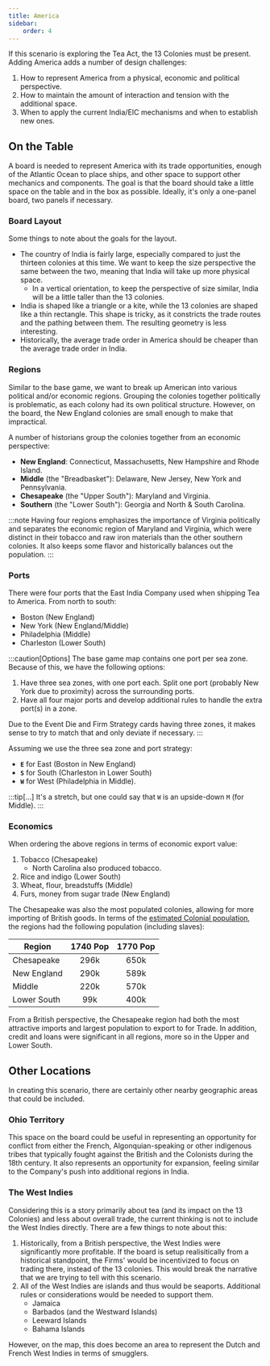 ```yaml
---
title: America
sidebar:
    order: 4
---
```


If this scenario is exploring the Tea Act, the 13 Colonies must be present. Adding America adds a number of design challenges:

1. How to represent America from a physical, economic and political perspective.
2. How to maintain the amount of interaction and tension with the additional space.
3. When to apply the current India/EIC mechanisms and when to establish new ones.


## On the Table

A board is needed to represent America with its trade opportunities, enough of the Atlantic Ocean to place ships, and other space to support other mechanics and components. The goal is that the board should take a little space on the table and in the box as possible. Ideally, it's only a one-panel board, two panels if necessary.

### Board Layout

Some things to note about the goals for the layout.
- The country of India is fairly large, especially compared to just the thirteen colonies at this time. We want to keep the size perspective the same between the two, meaning that India will take up more physical space.
   - In a vertical orientation, to keep the perspective of size similar, India will be a little taller than the 13 colonies.
- India is shaped like a triangle or a kite, while the 13 colonies are shaped like a thin rectangle. This shape is tricky, as it constricts the trade routes and the pathing between them. The resulting geometry is less interesting.
- Historically, the average trade order in America should be cheaper than the average trade order in India.

### Regions 

Similar to the base game, we want to break up American into various political and/or economic regions. Grouping the colonies together politically is problematic, as each colony had its own political structure. However, on the board, the New England colonies are small enough to make that impractical. 

A number of historians group the colonies together from an economic perspective:
* __New England__: Connecticut, Massachusetts, New Hampshire and Rhode Island.
* __Middle__ (the "Breadbasket"): Delaware, New Jersey, New York and Pennsylvania.
* __Chesapeake__ (the "Upper South"): Maryland and Virginia.
* __Southern__ (the "Lower South"): Georgia and North & South Carolina.

:::note
Having four regions emphasizes the importance of Virginia politically and separates the economic region of Maryland and Virginia, which were distinct in their tobacco and raw iron materials than the other southern colonies. It also keeps some flavor and historically balances out the population.
:::

### Ports

There were four ports that the East India Company used when shipping Tea to America. From north to south:
- Boston (New England)
- New York (New England/Middle)
- Philadelphia (Middle)
- Charleston (Lower South)

:::caution[Options]
The base game map contains one port per sea zone. Because of this, we have the following options:
1. Have three sea zones, with one port each. Split one port (probably New York due to proximity) across the surrounding ports.
2. Have all four major ports and develop additional rules to handle the extra port(s) in a zone.

Due to the Event Die and Firm Strategy cards having three zones, it makes sense to try to match that and only deviate if necessary.
:::

Assuming we use the three sea zone and port strategy:
- **`E`** for East (Boston in New England)
- **`S`** for South (Charleston in Lower South)
- **`W`** for West (Philadelphia in Middle).

:::tip[...]
It's a stretch, but one could say that `W` is an upside-down `M` (for Middle).
:::

### Economics

When ordering the above regions in terms of economic export value:
1. Tobacco (Chesapeake)
    - North Carolina also produced tobacco.
2. Rice and indigo (Lower South)
3. Wheat, flour, breadstuffs (Middle)
4. Furs, money from sugar trade (New England)

The Chesapeake was also the most populated colonies, allowing for more importing of British goods. In terms of the [estimated Colonial population](https://www.census.gov/history/pdf/colonialbostonpops.pdf), the regions had the following population (including slaves):

|   Region    | 1740 Pop | 1770 Pop |
|-------------|:--------:|:--------:|
| Chesapeake  | 296k | 650k |
| New England | 290k | 589k |
| Middle      | 220k | 570k |
| Lower South |  99k | 400k |

From a British perspective, the Chesapeake region had both the most attractive imports and largest population to export to for Trade. In addition, credit and loans were significant in all regions, more so in the Upper and Lower South.

## Other Locations

In creating this scenario, there are certainly other nearby geographic areas that could be included.

### Ohio Territory

This space on the board could be useful in representing an opportunity for conflict from either the French, Algonquian-speaking or other indigenous tribes that typically fought against the British and the Colonists during the 18th century. It also represents an opportunity for expansion, feeling similar to the Company's push into additional regions in India.

### The West Indies

Considering this is a story primarily about tea (and its impact on the 13 Colonies) and less about overall trade, the current thinking is not to include the West Indies directly. There are a few things to note about this:

1. Historically, from a British perspective, the West Indies were significantly more profitable. If the board is setup realisitically from a historical standpoint, the Firms' would be incentivized to focus on trading there, instead of the 13 colonies. This would break the narrative that we are trying to tell with this scenario.
2. All of the West Indies are islands and thus would be seaports. Additional rules or considerations would be needed to support them.
    - Jamaica
    - Barbados (and the Westward Islands)
    - Leeward Islands
    - Bahama Islands

However, on the map, this does become an area to represent the Dutch and French West Indies in terms of smugglers.
